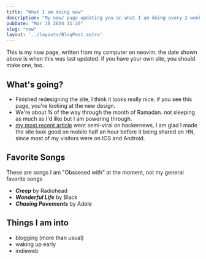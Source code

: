 ```yaml
---
title: "What I am doing now"
description: "My now/ page updating you on what I am doing every 2 weeks"
pubDate: "Mar 30 2024 11:20"
slug: "now"
layout: '../layouts/BlogPost.astro'
---
```


This is my now page, written from my computer on neovim. the date shown above is when this was last updated. if you have your own site, you should make one, too.

## What's going?
- Finished redesigning the site, I think it looks really nice. if you see this page, you're looking at the new design.
- We're about ¾ of the way through the month of Ramadan. not sleeping as much as I'd like but I am powering through.
- [my most recent article](/posts/linux-text-manipulation) went semi-viral on hackernews, I am glad I made the site look good on mobile half an hour before it being shared on HN, since most of my visitors were on IOS and Android.

## Favorite Songs
These are songs I am "Obssesed with" at the moment, not my general favorite songs
- _**Creep**_ by Radiohead
- _**Wonderful Life**_ by Black
- _**Chasing Pavements**_ by Adele

## Things I am into
- blogging (more than usual)
- waking up early
- indieweb
